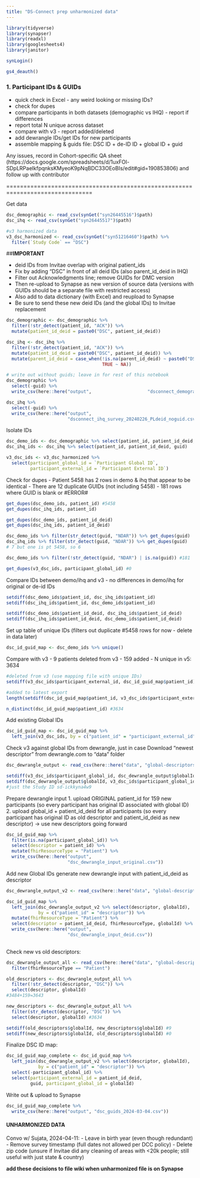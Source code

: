 ```yaml
---
title: "DS-Connect prep unharmonized data"
---
```


```r
library(tidyverse)
library(synapser)
library(readxl)
library(googlesheets4)
library(janitor)

synLogin()

gs4_deauth()
```


### 1. Participant IDs & GUIDs

- quick check in Excel - any weird looking or missing IDs?
- check for dupes
- compare participants in both datasets (demographic vs IHQ) - report if differences
- report total N unique across dataset
- compare with v3 - report added/deleted
- add dewrangle IDs/get IDs for new participants
- assemble mapping & guids file: DSC ID + de-ID ID + global ID + guid

Any issues, record in Cohort-specific QA sheet (https://docs.google.com/spreadsheets/d/1uxFOl-SDpLRPaeIkfpqnksKMyeoK9pNqBDC33OEoBIs/edit#gid=190853806) 
and follow up with contributor

===============================================================================

Get data
```r
dsc_demographic <- read_csv(synGet("syn26445516")$path)
dsc_ihq <- read_csv(synGet("syn26445517")$path)

#v3 harmonized data
v3_dsc_harmonized <- read_csv(synGet("syn51216460")$path) %>% 
  filter(`Study Code` == "DSC")
```

##**IMPORTANT**

- deid IDs from Invitae overlap with original patient_ids
- Fix by adding "DSC" in front of all deid IDs (also parent_id_deid in IHQ)
- Filter out Acknowledgments line; remove GUIDs for DMC version
- Then re-upload to Synapse as new version of source data
(versions with GUIDs should be a separate file with restricted access)
- Also add to data dictionary (with Excel) and reupload to Synapse
- Be sure to send these new deid IDs (and the global IDs) to Invitae replacement

```r
dsc_demographic <- dsc_demographic %>%
  filter(!str_detect(patient_id, "ACK")) %>% 
  mutate(patient_id_deid = paste0("DSC", patient_id_deid))

dsc_ihq <- dsc_ihq %>% 
  filter(!str_detect(patient_id, "ACK")) %>% 
  mutate(patient_id_deid = paste0("DSC", patient_id_deid)) %>%
  mutate(parent_id_deid = case_when(!is.na(parent_id_deid) ~ paste0("DSC", parent_id_deid),
                                    TRUE ~ NA))

# write out without guids; leave in for rest of this notebook
dsc_demographic %>%
  select(-guid) %>% 
  write_csv(here::here("output",                     "dsconnect_demographics_to_dcc_20240226_PLdeid_noguid.csv"))

dsc_ihq %>%
  select(-guid) %>% 
  write_csv(here::here("output",
                       "dsconnect_ihq_survey_20240226_PLdeid_noguid.csv"))
```


Isolate IDs
```r
dsc_demo_ids <- dsc_demographic %>% select(patient_id, patient_id_deid, guid)
dsc_ihq_ids <- dsc_ihq %>% select(patient_id, patient_id_deid, guid)

v3_dsc_ids <- v3_dsc_harmonized %>% 
  select(participant_global_id = `Participant Global ID`, 
         participant_external_id = `Participant External ID`)
```

Check for dupes
- Patient 5458 has 2 rows in demo & ihq that appear to be identical
- There are 12 duplicate GUIDs (not including 5458)
- 181 rows where GUID is blank or #ERROR#
```r
get_dupes(dsc_demo_ids, patient_id) #5458
get_dupes(dsc_ihq_ids, patient_id)

get_dupes(dsc_demo_ids, patient_id_deid)
get_dupes(dsc_ihq_ids, patient_id_deid)

dsc_demo_ids %>% filter(str_detect(guid, "NDAR")) %>% get_dupes(guid)
dsc_ihq_ids %>% filter(str_detect(guid, "NDAR")) %>% get_dupes(guid)
# 7 but one is pt 5458, so 6

dsc_demo_ids %>% filter(!str_detect(guid, "NDAR") | is.na(guid)) #181

get_dupes(v3_dsc_ids, participant_global_id) #0
```

Compare IDs between demo/ihq and v3
- no differences in demo/ihq for original or de-id IDs
```r
setdiff(dsc_demo_ids$patient_id, dsc_ihq_ids$patient_id)
setdiff(dsc_ihq_ids$patient_id, dsc_demo_ids$patient_id)

setdiff(dsc_demo_ids$patient_id_deid, dsc_ihq_ids$patient_id_deid)
setdiff(dsc_ihq_ids$patient_id_deid, dsc_demo_ids$patient_id_deid)
```


Set up table of unique IDs 
(filters out duplicate #5458 rows for now - delete in data later)
```r
dsc_id_guid_map <- dsc_demo_ids %>% unique()
```

Compare with v3
- 9 patients deleted from v3
- 159 added
- N unique in v5: 3634

```r
#deleted from v3 (use mapping file with unique IDs)
setdiff(v3_dsc_ids$participant_external_id, dsc_id_guid_map$patient_id) #9

#added to latest export
length(setdiff(dsc_id_guid_map$patient_id, v3_dsc_ids$participant_external_id))

n_distinct(dsc_id_guid_map$patient_id) #3634
```


Add existing Global IDs
```r
dsc_id_guid_map <- dsc_id_guid_map %>% 
  left_join(v3_dsc_ids, by = c("patient_id" = "participant_external_id"))
```

Check v3 against global IDs from dewrangle, just in case
Download "newest descriptor" from dewrangle.com to "data" folder
```r
dsc_dewrangle_output <- read_csv(here::here("data", "global-descriptors-ds-connect.csv"))

setdiff(v3_dsc_ids$participant_global_id, dsc_dewrangle_output$globalId) #0
setdiff(dsc_dewrangle_output$globalId, v3_dsc_ids$participant_global_id)
#just the Study ID sd-ickkyna4w9
```

Prepare dewrangle input
1. upload ORIGINAL patient_id for 159 new participants
(so every participant has original ID associated with global ID)
2. upload global_id + patient_id_deid for all participants
(so every participant has original ID as old descriptor and patient_id_deid
as new descriptor) -> use new descriptors going forward
```r
dsc_id_guid_map %>% 
  filter(is.na(participant_global_id)) %>% 
  select(descriptor = patient_id) %>% 
  mutate(fhirResourceType = "Patient") %>% 
  write_csv(here::here("output",
                       "dsc_dewrangle_input_original.csv"))

```


Add new Global IDs
generate new dewrangle input with patient_id_deid as descriptor
```r
dsc_dewrangle_output_v2 <- read_csv(here::here("data", "global-descriptors-ds-connect.csv"))

dsc_id_guid_map %>%
  left_join(dsc_dewrangle_output_v2 %>% select(descriptor, globalId),
            by = c("patient_id" = "descriptor")) %>% 
  mutate(fhirResourceType = "Patient") %>% 
  select(descriptor = patient_id_deid, fhirResourceType, globalId) %>% 
  write_csv(here::here("output",
                       "dsc_dewrangle_input_deid.csv"))
  
```

Check new vs old descriptors:
```r
dsc_dewrangle_output_all <- read_csv(here::here("data", "global-descriptors-ds-connect-all.csv")) %>% 
  filter(fhirResourceType == "Patient")

old_descriptors <- dsc_dewrangle_output_all %>% 
  filter(!str_detect(descriptor, "DSC")) %>% 
  select(descriptor, globalId)
#3484+159=3643

new_descriptors <- dsc_dewrangle_output_all %>% 
  filter(str_detect(descriptor, "DSC")) %>% 
  select(descriptor, globalId) #3634

setdiff(old_descriptors$globalId, new_descriptors$globalId) #9
setdiff(new_descriptors$globalId, old_descriptors$globalId) #0
```


Finalize DSC ID map:
```r
dsc_id_guid_map_complete <- dsc_id_guid_map %>%
  left_join(dsc_dewrangle_output_v2 %>% select(descriptor, globalId),
            by = c("patient_id" = "descriptor")) %>% 
  select(-participant_global_id) %>% 
  select(participant_external_id = patient_id_deid,
         guid, participant_global_id = globalId)
```


Write out & upload to Synapse
```r
dsc_id_guid_map_complete %>% 
  write_csv(here::here("output", "dsc_guids_2024-03-04.csv"))
```

#### UNHARMONIZED DATA

Convo w/ Sujata, 2024-04-11:
- Leave in birth year (even though redundant)
- Remove survey timestamp (full dates not allowed per DCC policy)
- Delete zip code (unsure if Invitae did any cleaning of areas with <20k people;
still useful with just state & country)

**add these decisions to file wiki when unharmonized file is on Synapse**



















